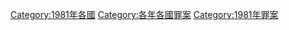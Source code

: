 [[Category:1981年各國|Category:1981年各國]]
[[Category:各年各國罪案|Category:各年各國罪案]]
[[Category:1981年罪案|Category:1981年罪案]]